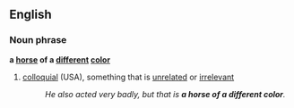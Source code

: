 ==English==

===Noun phrase===
'''a [[horse]] of a [[different]] [[color]]'''
#{{idiom}}[[colloquial]] (USA), something that is [[unrelated]] or [[irrelevant]]
#:''He also acted very badly, but that is '''a horse of a different color'''.''